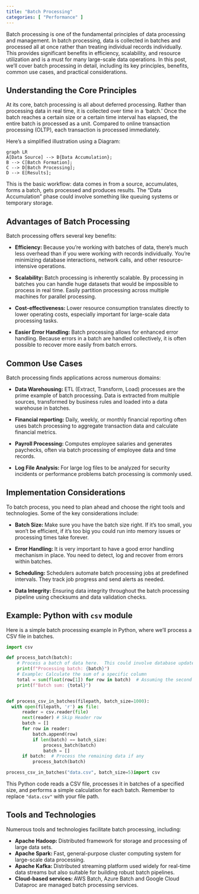 ```yaml
---
title: "Batch Processing"
categories: [ "Performance" ]
---
```


Batch processing is one of the fundamental principles of data processing and management. In batch processing, data is collected in batches and processed all at once rather than treating individual records individually. This provides significant benefits in efficiency, scalability, and resource utilization and is a must for many large-scale data operations. In this post, we’ll cover batch processing in detail, including its key principles, benefits, common use cases, and practical considerations.

## Understanding the Core Principles

At its core, batch processing is all about deferred processing. Rather than processing data in real time, it is collected over time in a ‘batch. ’ Once the batch reaches a certain size or a certain time interval has elapsed, the entire batch is processed as a unit. Compared to online transaction processing (OLTP), each transaction is processed immediately.

Here's a simplified illustration using a Diagram:

```mermaid
graph LR
A[Data Source] --> B{Data Accumulation};
B --> C[Batch Formation];
C --> D[Batch Processing];
D --> E[Results];
```

This is the basic workflow: data comes in from a source, accumulates, forms a batch, gets processed and produces results. The "Data Accumulation" phase could involve something like queuing systems or temporary storage.

## Advantages of Batch Processing

Batch processing offers several key benefits:

- **Efficiency: ** Because you’re working with batches of data, there’s much less overhead than if you were working with records individually. You’re minimizing database interactions, network calls, and other resource-intensive operations.

- **Scalability: ** Batch processing is inherently scalable. By processing in batches you can handle huge datasets that would be impossible to process in real time. Easily partition processing across multiple machines for parallel processing.

- **Cost-effectiveness: ** Lower resource consumption translates directly to lower operating costs, especially important for large-scale data processing tasks.

- **Easier Error Handling: ** Batch processing allows for enhanced error handling. Because errors in a batch are handled collectively, it is often possible to recover more easily from batch errors.

## Common Use Cases

Batch processing finds applications across numerous domains:

- **Data Warehousing: ** ETL (Extract, Transform, Load) processes are the prime example of batch processing. Data is extracted from multiple sources, transformed by business rules and loaded into a data warehouse in batches.

- **Financial reporting: ** Daily, weekly, or monthly financial reporting often uses batch processing to aggregate transaction data and calculate financial metrics.

- **Payroll Processing: ** Computes employee salaries and generates paychecks, often via batch processing of employee data and time records.

- **Log File Analysis: ** For large log files to be analyzed for security incidents or performance problems batch processing is commonly used.

## Implementation Considerations

To batch process, you need to plan ahead and choose the right tools and technologies. Some of the key considerations include:

- **Batch Size: ** Make sure you have the batch size right. If it’s too small, you won’t be efficient, if it’s too big you could run into memory issues or processing times take forever.

- **Error Handling: ** It is very important to have a good error handling mechanism in place. You need to detect, log and recover from errors within batches.

- **Scheduling: ** Schedulers automate batch processing jobs at predefined intervals. They track job progress and send alerts as needed.

- **Data Integrity: ** Ensuring data integrity throughout the batch processing pipeline using checksums and data validation checks.

## Example: Python with `csv` module

Here is a simple batch processing example in Python, where we'll process a CSV file in batches.

``` python
import csv

def process_batch(batch):
    # Process a batch of data here.  This could involve database updates, calculations, etc.
    print(f"Processing batch: {batch}")
    # Example: Calculate the sum of a specific column
    total = sum(float(row[1]) for row in batch)  # Assuming the second column is numeric
    print(f"Batch sum: {total}")


def process_csv_in_batches(filepath, batch_size=1000):
  with open(filepath, 'r') as file:
      reader = csv.reader(file)
      next(reader) # Skip Header row
      batch = []
      for row in reader:
          batch.append(row)
          if len(batch) == batch_size:
              process_batch(batch)
              batch = []
      if batch:  # Process the remaining data if any
          process_batch(batch)

process_csv_in_batches("data.csv", batch_size=5)import csv
```

This Python code reads a CSV file, processes it in batches of a specified size, and performs a simple calculation for each batch. Remember to replace `"data.csv"` with your file path.

## Tools and Technologies

Numerous tools and technologies facilitate batch processing, including:

- **Apache Hadoop: ** Distributed framework for storage and processing of large data sets.
- **Apache Spark: ** Fast, general-purpose cluster computing system for large-scale data processing.
- **Apache Kafka: ** Distributed streaming platform used widely for real-time data streams but also suitable for building robust batch pipelines.
- **Cloud-based services: ** AWS Batch, Azure Batch and Google Cloud Dataproc are managed batch processing services.
